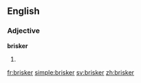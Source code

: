 ==English==

===Adjective===
'''brisker'''

# {{en-comparative of|brisk}}

[[fr:brisker]]
[[simple:brisker]]
[[sv:brisker]]
[[zh:brisker]]